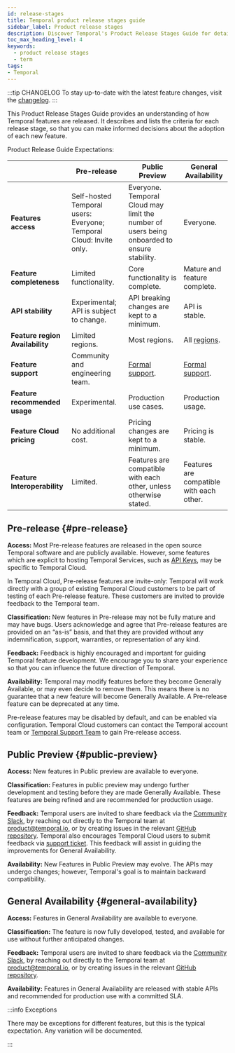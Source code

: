 ```yaml
---
id: release-stages
title: Temporal product release stages guide
sidebar_label: Product release stages
description: Discover Temporal's Product Release Stages Guide for detailed criteria on Pre-release, Public Preview, and General Availability. Make informed decisions on feature adoption!
toc_max_heading_level: 4
keywords:
  - product release stages
  - term
tags:
- Temporal
---
```


:::tip CHANGELOG
To stay up-to-date with the latest feature changes, visit the [changelog](https://temporal.io/change-log).
:::

This Product Release Stages Guide provides an understanding of how Temporal features are released. It describes and lists the criteria for each release stage, so that you can make informed decisions about the adoption of each new feature.

Product Release Guide Expectations:

|                                 | Pre-release                                                        | Public Preview                                                                              | General Availability                             |
| ------------------------------- | ------------------------------------------------------------------ | ------------------------------------------------------------------------------------------- | ------------------------------------------------ |
| **Features access**             | Self-hosted Temporal users: Everyone; Temporal Cloud: Invite only. | Everyone. Temporal Cloud may limit the number of users being onboarded to ensure stability. | Everyone.                                        |
| **Feature completeness**        | Limited functionality.                                             | Core functionality is complete.                                                             | Mature and feature complete.                     |
| **API stability**               | Experimental; API is subject to change.                            | API breaking changes are kept to a minimum.                                                 | API is stable.                                   |
| **Feature region Availability** | Limited regions.                                                   | Most regions.                                                                               | All [regions](/cloud/regions).                   |
| **Feature support**             | Community and engineering team.                                    | [Formal support](/cloud/support#support-ticket).                                            | [Formal support](/cloud/support#support-ticket). |
| **Feature recommended usage**   | Experimental.                                                      | Production use cases.                                                                       | Production usage.                                |
| **Feature Cloud pricing**       | No additional cost.                                                | Pricing changes are kept to a minimum.                                                      | Pricing is stable.                               |
| **Feature Interoperability**    | Limited.                                                           | Features are compatible with each other, unless otherwise stated.                           | Features are compatible with each other.         |

## Pre-release {#pre-release}

**Access:** Most Pre-release features are released in the open source Temporal software and are publicly available.
However, some features which are explicit to hosting Temporal Services, such as [API Keys](/cloud/api-keys), may be specific to Temporal Cloud.

In Temporal Cloud, Pre-release features are invite-only: Temporal will work directly with a group of existing Temporal Cloud customers to be part of testing of each Pre-release feature.
These customers are invited to provide feedback to the Temporal team.

**Classification:** New features in Pre-release may not be fully mature and may have bugs.
Users acknowledge and agree that Pre-release features are provided on an “as-is” basis, and that they are provided without any indemnification, support, warranties, or representation of any kind.

**Feedback:** Feedback is highly encouraged and important for guiding Temporal feature development.
We encourage you to share your experience so that you can influence the future direction of Temporal.

**Availability:** Temporal may modify features before they become Generally Available, or may even decide to remove them.
This means there is no guarantee that a new feature will become Generally Available.
A Pre-release feature can be deprecated at any time.

Pre-release features may be disabled by default, and can be enabled via configuration.
Temporal Cloud customers can contact the Temporal account team or [Temporal Support Team](/cloud/support#support-ticket) to gain Pre-release access.

## Public Preview {#public-preview}

**Access:** New features in Public preview are available to everyone.

**Classification:** Features in public preview may undergo further development and testing before they are made Generally Available.
These features are being refined and are recommended for production usage.

**Feedback:** Temporal users are invited to share feedback via the [Community Slack](http://t.mp/slack), by reaching out directly to the Temporal team at product@temporal.io, or by creating issues in the relevant [GitHub repository](https://github.com/temporalio).
Temporal also encourages Temporal Cloud users to submit feedback via [support ticket](/cloud/support#support-ticket).
This feedback will assist in guiding the improvements for General Availability.

**Availability:** New Features in Public Preview may evolve.
The APIs may undergo changes; however, Temporal's goal is to maintain backward compatibility.

## General Availability {#general-availability}

**Access:** Features in General Availability are available to everyone.

**Classification:** The feature is now fully developed, tested, and available for use without further anticipated changes.

**Feedback:** Temporal users are invited to share feedback via the [Community Slack](http://t.mp/slack), by reaching out directly to the Temporal team at product@temporal.io, or by creating issues in the relevant [GitHub repository](https://github.com/temporalio).

**Availability:** Features in General Availability are released with stable APIs and recommended for production use with a committed SLA.

:::info Exceptions

There may be exceptions for different features, but this is the typical expectation.
Any variation will be documented.

:::
